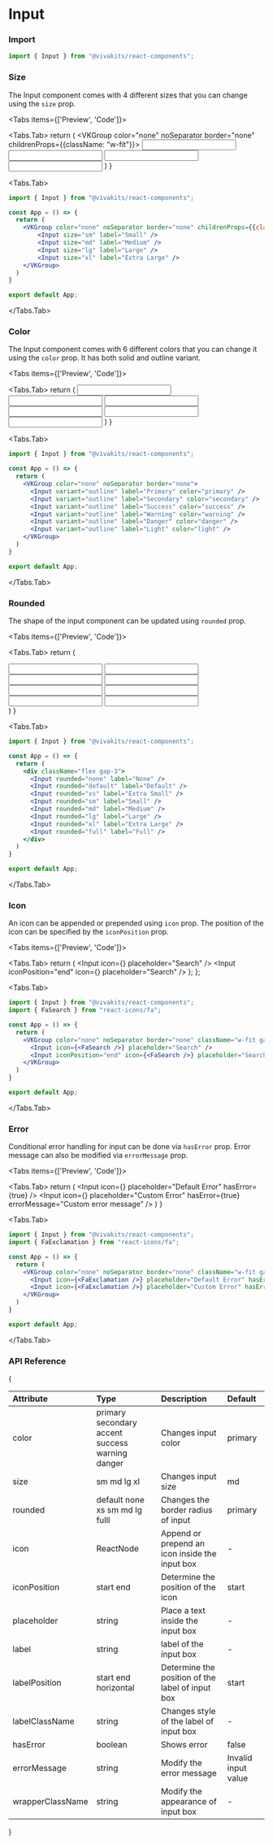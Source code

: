 
# Input

### Import

```jsx copy
import { Input } from "@vivakits/react-components";
```

### Size

The Input component comes with 4 different sizes that you can change using the `size` prop.

<Tabs items={['Preview', 'Code']}>

<Tabs.Tab>
  return (
    <VKGroup color="none" noSeparator border="none" childrenProps={{className: "w-fit"}}>
        <Input size="sm" label="Small" />
        <Input size="md" label="Medium" />
        <Input size="lg" label="Large" />
        <Input size="xl" label="Extra Large" />
    </VKGroup>
  )
}

<InputSizeGroup />
</Tabs.Tab>

  <Tabs.Tab>
```jsx copy
import { Input } from "@vivakits/react-components";

const App = () => {
  return (
    <VKGroup color="none" noSeparator border="none" childrenProps={{className: "w-fit"}}>
        <Input size="sm" label="Small" />
        <Input size="md" label="Medium" />
        <Input size="lg" label="Large" />
        <Input size="xl" label="Extra Large" />
    </VKGroup>
  )
}

export default App;
  ```
  </Tabs.Tab>
</Tabs>

### Color

The Input component comes with 6 different colors that you can change it using the `color` prop. It has both solid and outline variant.

<Tabs items={['Preview', 'Code']}>

<Tabs.Tab>
  return (
    <VKGroup color="none" noSeparator border="none">
      <Input variant="outline" label="Primary" color="primary" />
      <Input variant="outline" label="Secondary" color="secondary" />
      <Input variant="outline" label="Success" color="success" />
      <Input variant="outline" label="Warning" color="warning" />
      <Input variant="outline" label="Danger" color="danger" />
      <Input variant="outline" label="Light" color="light" />
    </VKGroup>
  )
}

<InputColorGroup />
  </Tabs.Tab>

  <Tabs.Tab>
```jsx copy
import { Input } from "@vivakits/react-components";

const App = () => {
  return (
    <VKGroup color="none" noSeparator border="none">
      <Input variant="outline" label="Primary" color="primary" />
      <Input variant="outline" label="Secondary" color="secondary" />
      <Input variant="outline" label="Success" color="success" />
      <Input variant="outline" label="Warning" color="warning" />
      <Input variant="outline" label="Danger" color="danger" />
      <Input variant="outline" label="Light" color="light" />
    </VKGroup>
  )
}

export default App;
```
  </Tabs.Tab>
</Tabs>

### Rounded

The shape of the input component can be updated using `rounded` prop.

<Tabs items={['Preview', 'Code']}>

<Tabs.Tab>
  return (
    <div className="flex gap-3">
      <Input rounded="none" label="None" />
      <Input rounded="default" label="Default" />
      <Input rounded="xs" label="Extra Small" />
      <Input rounded="sm" label="Small" />
      <Input rounded="md" label="Medium" />
      <Input rounded="lg" label="Large" />
      <Input rounded="xl" label="Extra Large" />
      <Input rounded="full" label="Full" />
    </div>
  )
}

<InputRoundedGroup />
</Tabs.Tab>

<Tabs.Tab>
  ```jsx copy
import { Input } from "@vivakits/react-components";

  const App = () => {
    return (
      <div className="flex gap-3">
        <Input rounded="none" label="None" />
        <Input rounded="default" label="Default" />
        <Input rounded="xs" label="Extra Small" />
        <Input rounded="sm" label="Small" />
        <Input rounded="md" label="Medium" />
        <Input rounded="lg" label="Large" />
        <Input rounded="xl" label="Extra Large" />
        <Input rounded="full" label="Full" />
      </div>
    )
}

export default App;
  ```
</Tabs.Tab>

</Tabs>

### Icon

An icon can be appended or prepended using `icon` prop. The position of the icon can be specified by the `iconPosition` prop.

<Tabs items={['Preview', 'Code']}>

<Tabs.Tab>
  return (
    <VKGroup color="none" noSeparator border="none" className="w-fit gap-2">
      <Input icon={<FaSearch />} placeholder="Search" />
      <Input iconPosition="end" icon={<FaSearch />} placeholder="Search" />
    </VKGroup>
  );
};

<InputIconGroup />
</Tabs.Tab>

<Tabs.Tab>
  ```jsx copy
import { Input } from "@vivakits/react-components";
import { FaSearch } from "react-icons/fa";

const App = () => {
    return (
      <VKGroup color="none" noSeparator border="none" className="w-fit gap-2">
        <Input icon={<FaSearch />} placeholder="Search" />
        <Input iconPosition="end" icon={<FaSearch />} placeholder="Search" />
      </VKGroup>
    )
}

export default App;
  ```
</Tabs.Tab>

</Tabs>

### Error

Conditional error handling for input can be done via `hasError` prop. Error message can also be modified via `errorMessage` prop.

<Tabs items={['Preview', 'Code']}>

<Tabs.Tab>
  return (
    <VKGroup color="none" noSeparator border="none" className="w-fit gap-7 overflow-visible">
      <Input icon={<FaExclamation />} placeholder="Default Error" hasError={true} />
      <Input icon={<FaExclamation />} placeholder="Custom Error" hasError={true} errorMessage="Custom error message" />
    </VKGroup>
  )
}

<InputErrorGroup />
</Tabs.Tab>

<Tabs.Tab>
  ```jsx copy
import { Input } from "@vivakits/react-components";
import { FaExclamation } from "react-icons/fa";

const App = () => {
    return (
      <VKGroup color="none" noSeparator border="none" className="w-fit gap-7 overflow-visible">
        <Input icon={<FaExclamation />} placeholder="Default Error" hasError={true} />
        <Input icon={<FaExclamation />} placeholder="Custom Error" hasError={true} errorMessage="Custom error message" />
      </VKGroup>
    )
}

export default App;
  ```
</Tabs.Tab>

</Tabs>


### API Reference

{<table>
  <thead>
    <tr>
      <th className="w-[10%]" align="left">Attribute</th>
      <th className="w-[50%]" align="left">Type</th>
      <th className="w-[30%]" align="left">Description</th>
      <th className="w-[10%]" align="left">Default</th>
    </tr>
  </thead>
  <tbody>
    <tr>
      <td>color</td>
      <td className="flex flex-wrap gap-y-2 border-none">
        <span className="badge">primary</span>   
        <span className="badge">secondary</span>  
        <span className="badge">accent</span>  
        <span className="badge">success</span>  
        <span className="badge">warning</span>  
        <span className="badge">danger</span>  
      </td>
      <td>Changes input color</td>
      <td><span className="badge">primary</span></td>
    </tr>
    <tr>
      <td>size</td>
      <td>
        <span className="badge">sm</span>  
        <span className="badge">md</span> 
        <span className="badge">lg</span> 
        <span className="badge">xl</span> 
      </td>
      <td>Changes input size</td>
      <td><span className="badge">md</span></td>
    </tr>
    <tr>
      <td>rounded</td>
      <td className="flex flex-wrap gap-y-2 border-none">
        <span className="badge">default</span>  
        <span className="badge">none</span>   
        <span className="badge">xs</span>  
        <span className="badge">sm</span>  
        <span className="badge">md</span>  
        <span className="badge">lg</span>
        <span className="badge">fulll</span>
      </td>
      <td>Changes the border radius of input</td>
      <td><span className="badge">primary</span></td>
    </tr>
    <tr>
      <td>icon</td>
      <td>ReactNode</td>
      <td>Append or prepend an icon inside the input box</td>
      <td> - </td>
    </tr>
     <tr>
      <td>iconPosition</td>
      <td className="flex flex-wrap gap-y-2 border-none">
        <span className="badge">start</span>  
        <span className="badge">end</span>   
      </td>
      <td>Determine the position of the icon</td>
      <td><span className="badge"> start </span></td>
    </tr>
     <tr>
      <td>placeholder</td>
      <td>
        string
      </td>
      <td>Place a text inside the input box</td>
      <td> - </td>
    </tr>
    <tr>
      <td>label</td>
      <td>
        string
      </td>
      <td>label of the input box</td>
      <td> - </td>
    </tr>
    <tr>
      <td>labelPosition</td>
      <td className="flex flex-wrap gap-y-2 border-none">
        <span className="badge">start</span>  
        <span className="badge">end</span>
        <span className="badge">horizontal</span>   
      </td>
      <td>Determine the position of the label of input box</td>
      <td> <span className="badge"> start </span> </td>
    </tr>
    <tr>
      <td>labelClassName</td>
      <td>
        string
      </td>
      <td>Changes style of the label of input box</td>
      <td> - </td>
    </tr>
     <tr>
      <td>hasError</td>
      <td>
        boolean
      </td>
      <td>Shows error</td>
      <td> false </td>
    </tr>
    <tr>
      <td>errorMessage</td>
      <td>
        string
      </td>
      <td>Modify the error message</td>
      <td>Invalid input value</td>
    </tr>
    <tr>
      <td>wrapperClassName</td>
      <td>
        string
      </td>
      <td>Modify the appearance of input box</td>
      <td> - </td>
    </tr>
  </tbody>
</table>
}
